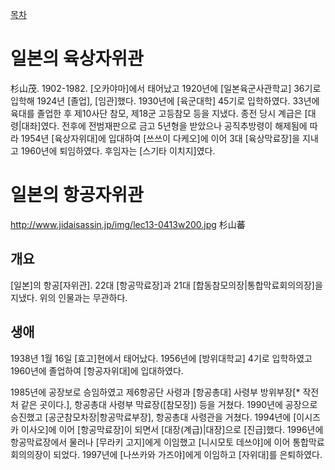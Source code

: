 [[목차]]
= 일본의 육상자위관 =
杉山茂. 1902-1982. [오카야마]에서 태어났고 1920년에 [일본육군사관학교] 36기로 입학해 1924년 [졸업], [임관]했다. 1930년에 [육군대학] 45기로 입학하였다. 33년에 육대를 졸업한 후 제10사단 참모, 제18군 고등참모 등을 지냈다. 종전 당시 계급은 [대령|대좌]였다. 전후에 전범재판으로 금고 5년형을 받았으나 공직추방령이 해제됨에 따라 1954년 [육상자위대]에 입대하여 [쓰쓰이 다케오]에 이어 3대 [육상막료장]을 지내고 1960년에 퇴임하였다. 후임자는 [스기타 이치지]였다.
= 일본의 항공자위관 =
http://www.jidaisassin.jp/img/lec13-0413w200.jpg
杉山蕃
== 개요 ==
[일본]의 항공[자위관]. 22대 [항공막료장]과 21대 [합동참모의장|통합막료회의의장]을 지냈다. 위의 인물과는 무관하다.
== 생애 ==
1938년 1월 16일 [효고]현에서 태어났다. 1956년에 [방위대학교] 4기로 입학하였고 1960년에 졸업하여 [항공자위대]에 입대하였다.

1985년에 공장보로 승임하였고 제6항공단 사령과 [항공총대] 사령부 방위부장[* 작전처 같은 곳이다.], 항공총대 사령부 막료장([참모장]) 등을 거쳤다. 1990년에 공장으로 승진했고 [공군참모차장|항공막료부장], 항공총대 사령관을 거쳤다. 1994년에 [이시즈카 이사오]에 이어 [항공막료장]이 되면서 [대장(계급)|대장]으로 [진급]했다. 1996년에 항공막료장에서 물러나 [무라키 고지]에게 이임했고 [니시모토 데쓰야]에 이어 통합막료회의의장이 되었다. 1997년에 [나쓰카와 가즈야]에게 이임하고 [자위대]를 은퇴하였다.
